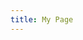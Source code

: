 ```yaml
---
title: My Page
---
```



<Title />

A TypeScript starter for Gatsby. Great for advanced users.

Follow me on Twitter ([@jpedroschmitz](https://twitter.com/jpedroschmitz))
